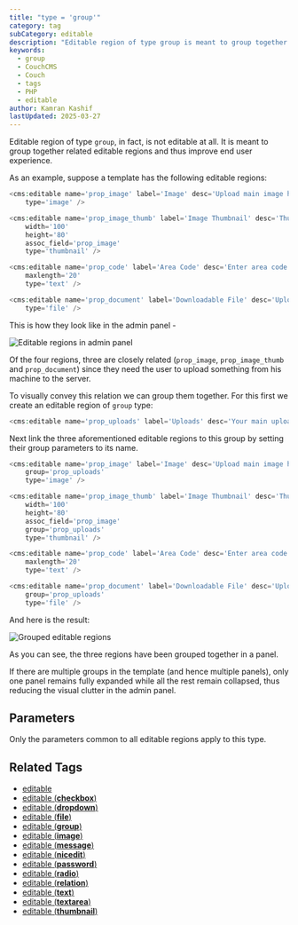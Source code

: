 ```yaml
---
title: "type = 'group'"
category: tag
subCategory: editable
description: "Editable region of type group is meant to group together related editable regions and thus improve end user experience."
keywords:
  - group
  - CouchCMS
  - Couch
  - tags
  - PHP
  - editable
author: Kamran Kashif
lastUpdated: 2025-03-27
---
```


Editable region of type `group`, in fact, is not editable at all. It is meant to group together related editable regions and thus improve end user experience.

As an example, suppose a template has the following editable regions:

```php title="Basic Editable Regions"
<cms:editable name='prop_image' label='Image' desc='Upload main image here' show_preview='1'
    type='image' />

<cms:editable name='prop_image_thumb' label='Image Thumbnail' desc='Thumbnail of main image'
    width='100'
    height='80'
    assoc_field='prop_image'
    type='thumbnail' />

<cms:editable name='prop_code' label='Area Code' desc='Enter area code here'
    maxlength='20'
    type='text' />

<cms:editable name='prop_document' label='Downloadable File' desc='Upload the file here'
    type='file' />
```

This is how they look like in the admin panel -

![Editable regions in admin panel](../../../../assets/img/contents/editable-group-1.gif "Default display of editable regions in the admin panel")

Of the four regions, three are closely related (`prop_image`, `prop_image_thumb` and `prop_document`) since they need the user to upload something from his machine to the server.

To visually convey this relation we can group them together. For this first we create an editable region of `group` type:

```php title="Group Type Example" ins="type='group'"
<cms:editable name='prop_uploads' label='Uploads' desc='Your main uploads' type='group' />
```

Next link the three aforementioned editable regions to this group by setting their group parameters to its name.

```php title="Grouped Editable Regions" ins="group='prop_uploads'"
<cms:editable name='prop_image' label='Image' desc='Upload main image here' show_preview='1'
    group='prop_uploads'
    type='image' />

<cms:editable name='prop_image_thumb' label='Image Thumbnail' desc='Thumbnail of main image'
    width='100'
    height='80'
    assoc_field='prop_image'
    group='prop_uploads'
    type='thumbnail' />

<cms:editable name='prop_code' label='Area Code' desc='Enter area code here'
    maxlength='20'
    type='text' />

<cms:editable name='prop_document' label='Downloadable File' desc='Upload the file here'
    group='prop_uploads'
    type='file' />
```

And here is the result:

![Grouped editable regions](../../../../assets/img/contents/editable-group-2.gif "Editable regions organized in a group panel")

As you can see, the three regions have been grouped together in a panel.

If there are multiple groups in the template (and hence multiple panels), only one panel remains fully expanded while all the rest remain collapsed, thus reducing the visual clutter in the admin panel.

## Parameters

Only the parameters common to all editable regions apply to this type.

## Related Tags

- [editable](../../editable/)
- [editable (**checkbox**)](../checkbox/)
- [editable (**dropdown**)](../dropdown/)
- [editable (**file**)](../file/)
- [editable (**group**)](../group/)
- [editable (**image**)](../image/)
- [editable (**message**)](../message/)
- [editable (**nicedit**)](../nicedit/)
- [editable (**password**)](../password/)
- [editable (**radio**)](../radio/)
- [editable (**relation**)](../relation/)
- [editable (**text**)](../text/)
- [editable (**textarea**)](../textarea/)
- [editable (**thumbnail**)](../thumbnail/)
